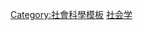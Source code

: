 {{catnav|頁面分類|總類|維基百科模板|按内容分类的模板|社會科學模板}}
{{Catnav|頁面分類|社会科学|社会学}}

{{Template category}}

[[Category:社會科學模板|Category:社會科學模板]]
[[Category:社会学|]]